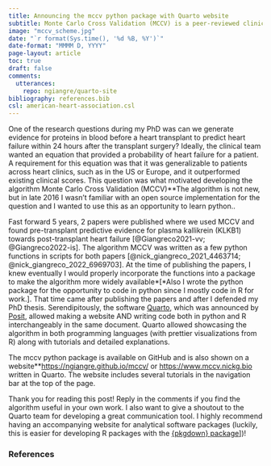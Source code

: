 ```yaml
---
title: Announcing the mccv python package with Quarto website
subtitle: Monte Carlo Cross Validation (MCCV) is a peer-reviewed clinical machine learning algorithm that is now implemented in a package and showcased in a website built by Quarto
image: "mccv_scheme.jpg"
date: "`r format(Sys.time(), '%d %B, %Y')`"
date-format: "MMMM D, YYYY"
page-layout: article
toc: true
draft: false
comments:
  utterances:
    repo: ngiangre/quarto-site
bibliography: references.bib
csl: american-heart-association.csl
---
```


One of the research questions during my PhD was can we generate evidence for proteins in blood before a heart transplant to predict heart failure within 24 hours after the transplant surgery? Ideally, the clinical team wanted an equation that provided a probability of heart failure for a patient. A requirement for this equation was that it was generalizable to patients across heart clinics, such as in the US or Europe, and it outperformed existing clinical scores. This question was what motivated developing the algorithm Monte Carlo Cross Validation (MCCV)\*[\*The algorithm is not new, but in late 2016 I wasn't familiar with an open source implementation for the question and I wanted to use this as an opportunity to learn python.]{.aside}. 

Fast forward 5 years, 2 papers were published where we used MCCV and found pre-transplant predictive evidence for plasma kallikrein (KLKB1) towards post-transplant heart failure [@Giangreco2021-vv; @Giangreco2022-is]. The algorithm MCCV was written as a few python functions in scripts for both papers [@nick_giangreco_2021_4463714; @nick_giangreco_2022_6969703]. At the time of publishing the papers, I knew eventually I would properly incorporate the functions into a package to make the algorithm more widely available\*[\*Also I wrote the python package for the opportunity to code in python since I mostly code in R for work.]. That time came after publishing the papers and after I defended my PhD thesis. Serendipitously, the software [Quarto](https://quarto.org), which was announced by [Posit](https://posit.co), allowed making a website AND writing code both in python and R interchangeably in the same document. Quarto allowed showcasing the algorithm in both programming languages (with prettier visualizations from R) along with tutorials and detailed explanations. 

The mccv python package is available on GitHub and is also shown on a website\*[\*[https://ngiangre.github.io/mccv/](https://ngiangre.github.io/mccv/) or [https://www.mccv.nickg.bio](https://www.mccv.nickg.bio)]{.aside} written in Quarto. The website includes several tutorials in the navigation bar at the top of the page.

Thank you for reading this post! Reply in the comments if you find the algorithm useful in your own work. I also want to give a shoutout to the Quarto team for developing a great communication tool. I highly recommend having an accompanying website for analytical software packages (luckily, this is easier for developing R packages with the [{pkgdown} package](https://pkgdown.r-lib.org)])!

### References

::: {#refs}
:::
